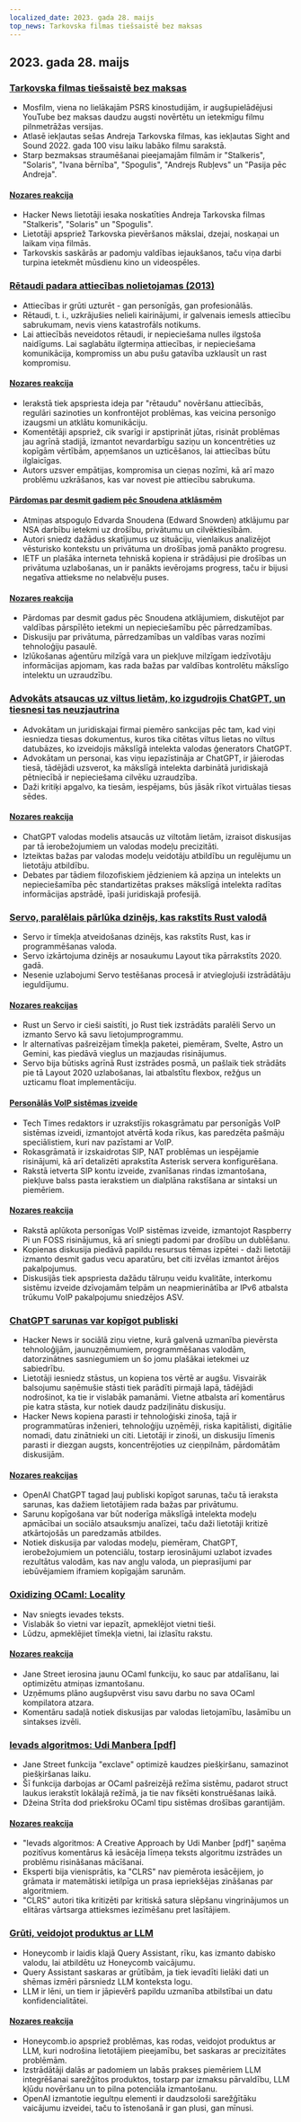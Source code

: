 ```yaml
---
localized_date: 2023. gada 28. maijs
top_news: Tarkovska filmas tiešsaistē bez maksas
---
```




## 2023. gada 28. maijs

### [Tarkovska filmas tiešsaistē bez maksas](https://kottke.org/23/05/watch-tarkovskys-best-films-online-for-free)

- Mosfilm, viena no lielākajām PSRS kinostudijām, ir augšupielādējusi YouTube bez maksas daudzu augsti novērtētu un ietekmīgu filmu pilnmetrāžas versijas.
- Atlasē iekļautas sešas Andreja Tarkovska filmas, kas iekļautas Sight and Sound 2022. gada 100 visu laiku labāko filmu sarakstā.
- Starp bezmaksas straumēšanai pieejamajām filmām ir "Stalkeris", "Solaris", "Ivana bērnība", "Spogulis", "Andrejs Rubļevs" un "Pasija pēc Andreja".

#### [Nozares reakcija](http://news.ycombinator.com/item?id=36096652)

- Hacker News lietotāji iesaka noskatīties Andreja Tarkovska filmas "Stalkeris", "Solaris" un "Spogulis".
- Lietotāji apspriež Tarkovska pievēršanos mākslai, dzejai, noskaņai un laikam viņa filmās.
- Tarkovskis saskārās ar padomju valdības iejaukšanos, taču viņa darbi turpina ietekmēt mūsdienu kino un videospēles.

### [Rētaudi padara attiecības nolietojamas (2013)](https://gist.github.com/gtallen1187/27a585fcf36d6e657db2)

- Attiecības ir grūti uzturēt - gan personīgās, gan profesionālās.
- Rētaudi, t. i., uzkrājušies nelieli kairinājumi, ir galvenais iemesls attiecību sabrukumam, nevis viens katastrofāls notikums.
- Lai attiecībās neveidotos rētaudi, ir nepieciešama nulles ilgstoša naidīgums. Lai saglabātu ilgtermiņa attiecības, ir nepieciešama komunikācija, kompromiss un abu pušu gatavība uzklausīt un rast kompromisu.

#### [Nozares reakcija](http://news.ycombinator.com/item?id=36093954)

- Ierakstā tiek apspriesta ideja par "rētaudu" novēršanu attiecībās, regulāri sazinoties un konfrontējot problēmas, kas veicina personīgo izaugsmi un atklātu komunikāciju.
- Komentētāji apspriež, cik svarīgi ir apstiprināt jūtas, risināt problēmas jau agrīnā stadijā, izmantot nevardarbīgu saziņu un koncentrēties uz kopīgām vērtībām, apņemšanos un uzticēšanos, lai attiecības būtu ilglaicīgas.
- Autors uzsver empātijas, kompromisa un cieņas nozīmi, kā arī mazo problēmu uzkrāšanos, kas var novest pie attiecību sabrukuma.

#### [Pārdomas par desmit gadiem pēc Snoudena atklāsmēm](https://www.ietf.org/archive/id/draft-farrell-tenyearsafter-00.html)

- Atmiņas atspoguļo Edvarda Snoudena (Edward Snowden) atklājumu par NSA darbību ietekmi uz drošību, privātumu un cilvēktiesībām.
- Autori sniedz dažādus skatījumus uz situāciju, vienlaikus analizējot vēsturisko kontekstu un privātuma un drošības jomā panākto progresu.
- IETF un plašāka interneta tehniskā kopiena ir strādājusi pie drošības un privātuma uzlabošanas, un ir panākts ievērojams progress, taču ir bijusi negatīva attieksme no nelabvēļu puses.

#### [Nozares reakcija](http://news.ycombinator.com/item?id=36097082)

- Pārdomas par desmit gadus pēc Snoudena atklājumiem, diskutējot par valdības pārspīlēto ietekmi un nepieciešamību pēc pārredzamības.
- Diskusiju par privātuma, pārredzamības un valdības varas nozīmi tehnoloģiju pasaulē.
- Izlūkošanas aģentūru milzīgā vara un piekļuve milzīgam iedzīvotāju informācijas apjomam, kas rada bažas par valdības kontrolētu mākslīgo intelektu un uzraudzību.

### [Advokāts atsaucas uz viltus lietām, ko izgudrojis ChatGPT, un tiesnesi tas neuzjautrina](https://simonwillison.net/2023/May/27/lawyer-chatgpt/)

- Advokātam un juridiskajai firmai piemēro sankcijas pēc tam, kad viņi iesniedza tiesas dokumentus, kuros tika citētas viltus lietas no viltus datubāzes, ko izveidojis mākslīgā intelekta valodas ģenerators ChatGPT.
- Advokātam un personai, kas viņu iepazīstināja ar ChatGPT, ir jāierodas tiesā, tādējādi uzsverot, ka mākslīgā intelekta darbinātā juridiskajā pētniecībā ir nepieciešama cilvēku uzraudzība.
- Daži kritiķi apgalvo, ka tiesām, iespējams, būs jāsāk rīkot virtuālas tiesas sēdes.

#### [Nozares reakcija](http://news.ycombinator.com/item?id=36097900)

- ChatGPT valodas modelis atsaucās uz viltotām lietām, izraisot diskusijas par tā ierobežojumiem un valodas modeļu precizitāti.
- Izteiktas bažas par valodas modeļu veidotāju atbildību un regulējumu un lietotāju atbildību.
- Debates par tādiem filozofiskiem jēdzieniem kā apziņa un intelekts un nepieciešamība pēc standartizētas prakses mākslīgā intelekta radītas informācijas apstrādē, īpaši juridiskajā profesijā.

### [Servo, paralēlais pārlūka dzinējs, kas rakstīts Rust valodā](https://servo.org/)

- Servo ir tīmekļa atveidošanas dzinējs, kas rakstīts Rust, kas ir programmēšanas valoda.
- Servo izkārtojuma dzinējs ar nosaukumu Layout tika pārrakstīts 2020. gadā.
- Nesenie uzlabojumi Servo testēšanas procesā ir atvieglojuši izstrādātāju ieguldījumu.

#### [Nozares reakcijas](http://news.ycombinator.com/item?id=36092852)

- Rust un Servo ir cieši saistīti, jo Rust tiek izstrādāts paralēli Servo un izmanto Servo kā savu lietojumprogrammu.
- Ir alternatīvas pašreizējam tīmekļa paketei, piemēram, Svelte, Astro un Gemini, kas piedāvā vieglus un mazjaudas risinājumus.
- Servo bija būtisks agrīnā Rust izstrādes posmā, un pašlaik tiek strādāts pie tā Layout 2020 uzlabošanas, lai atbalstītu flexbox, režģus un uzticamu float implementāciju.

#### [Personālās VoIP sistēmas izveide](https://www.sacredheartsc.com/blog/building-a-personal-voip-system/)

- Tech Times redaktors ir uzrakstījis rokasgrāmatu par personīgās VoIP sistēmas izveidi, izmantojot atvērtā koda rīkus, kas paredzēta pašmāju speciālistiem, kuri nav pazīstami ar VoIP.
- Rokasgrāmatā ir izskaidrotas SIP, NAT problēmas un iespējamie risinājumi, kā arī detalizēti aprakstīta Asterisk servera konfigurēšana.
- Rakstā ietverta SIP kontu izveide, zvanīšanas rindas izmantošana, piekļuve balss pasta ierakstiem un dialplāna rakstīšana ar sintaksi un piemēriem.

#### [Nozares reakcija](http://news.ycombinator.com/item?id=36092718)

- Rakstā aplūkota personīgas VoIP sistēmas izveide, izmantojot Raspberry Pi un FOSS risinājumus, kā arī sniegti padomi par drošību un dublēšanu.
- Kopienas diskusija piedāvā papildu resursus tēmas izpētei - daži lietotāji izmanto desmit gadus vecu aparatūru, bet citi izvēlas izmantot ārējos pakalpojumus.
- Diskusijās tiek apspriesta dažādu tālruņu veidu kvalitāte, interkomu sistēmu izveide dzīvojamām telpām un neapmierinātība ar IPv6 atbalsta trūkumu VoIP pakalpojumu sniedzējos ASV.

### [ChatGPT sarunas var kopīgot publiski](https://chat.openai.com/share/66169853-d00a-4b05-abce-8f82c6d8c868)

- Hacker News ir sociālā ziņu vietne, kurā galvenā uzmanība pievērsta tehnoloģijām, jaunuzņēmumiem, programmēšanas valodām, datorzinātnes sasniegumiem un šo jomu plašākai ietekmei uz sabiedrību.
- Lietotāji iesniedz stāstus, un kopiena tos vērtē ar augšu. Visvairāk balsojumu saņēmušie stāsti tiek parādīti pirmajā lapā, tādējādi nodrošinot, ka tie ir vislabāk pamanāmi. Vietne atbalsta arī komentārus pie katra stāsta, kur notiek daudz padziļinātu diskusiju.
- Hacker News kopiena parasti ir tehnoloģiski zinoša, tajā ir programmatūras inženieri, tehnoloģiju uzņēmēji, riska kapitālisti, digitālie nomadi, datu zinātnieki un citi. Lietotāji ir zinoši, un diskusiju līmenis parasti ir diezgan augsts, koncentrējoties uz cieņpilnām, pārdomātām diskusijām.

#### [Nozares reakcijas](http://news.ycombinator.com/item?id=36091388)

- OpenAI ChatGPT tagad ļauj publiski kopīgot sarunas, taču tā ieraksta sarunas, kas dažiem lietotājiem rada bažas par privātumu.
- Sarunu kopīgošana var būt noderīga mākslīgā intelekta modeļu apmācībai un sociālo atsauksmju analīzei, taču daži lietotāji kritizē atkārtojošās un paredzamās atbildes.
- Notiek diskusija par valodas modeļu, piemēram, ChatGPT, ierobežojumiem un potenciālu, tostarp ierosinājumi uzlabot izvades rezultātus valodām, kas nav angļu valoda, un pieprasījumi par iebūvējamiem iframiem kopīgajām sarunām.

### [Oxidizing OCaml: Locality](https://blog.janestreet.com/oxidizing-ocaml-locality/)

- Nav sniegts ievades teksts.
- Vislabāk šo vietni var iepazīt, apmeklējot vietni tieši.
- Lūdzu, apmeklējiet tīmekļa vietni, lai izlasītu rakstu.

#### [Nozares reakcija](http://news.ycombinator.com/item?id=36094799)

- Jane Street ierosina jaunu OCaml funkciju, ko sauc par atdalīšanu, lai optimizētu atmiņas izmantošanu.
- Uzņēmums plāno augšupvērst visu savu darbu no sava OCaml kompilatora atzara.
- Komentāru sadaļā notiek diskusijas par valodas lietojamību, lasāmību un sintakses izvēli.

### [Ievads algoritmos: Udi Manbera [pdf]](https://doc.lagout.org/science/0_Computer%20Science/2_Algorithms/Introduction%20to%20Algorithms_%20A%20Creative%20Approach%20%5BManber%201989-01-11%5D.pdf)

- Jane Street funkcija "exclave" optimizē kaudzes piešķiršanu, samazinot piešķiršanas laiku.
- Šī funkcija darbojas ar OCaml pašreizējā režīma sistēmu, padarot struct laukus ierakstīt lokālajā režīmā, ja tie nav fiksēti konstruēšanas laikā.
- Džeina Strīta dod priekšroku OCaml tipu sistēmas drošības garantijām.

#### [Nozares reakcija](http://news.ycombinator.com/item?id=36096305)

- "Ievads algoritmos: A Creative Approach by Udi Manber [pdf]" saņēma pozitīvus komentārus kā iesācēja līmeņa teksts algoritmu izstrādes un problēmu risināšanas mācīšanai.
- Eksperti bija vienisprātis, ka "CLRS" nav piemērota iesācējiem, jo grāmata ir matemātiski ietilpīga un prasa iepriekšējas zināšanas par algoritmiem.
- "CLRS" autori tika kritizēti par kritiskā satura slēpšanu vingrinājumos un elitāras vārtsarga attieksmes iezīmēšanu pret lasītājiem.

### [Grūti, veidojot produktus ar LLM](https://www.honeycomb.io/blog/hard-stuff-nobody-talks-about-llm)

- Honeycomb ir laidis klajā Query Assistant, rīku, kas izmanto dabisko valodu, lai atbildētu uz Honeycomb vaicājumu.
- Query Assistant saskaras ar grūtībām, ja tiek ievadīti lielāki dati un shēmas izmēri pārsniedz LLM konteksta logu.
- LLM ir lēni, un tiem ir jāpievērš papildu uzmanība atbilstībai un datu konfidencialitātei.

#### [Nozares reakcija](http://news.ycombinator.com/item?id=36096811)

- Honeycomb.io apspriež problēmas, kas rodas, veidojot produktus ar LLM, kuri nodrošina lietotājiem pieejamību, bet saskaras ar precizitātes problēmām.
- Izstrādātāji dalās ar padomiem un labās prakses piemēriem LLM integrēšanai sarežģītos produktos, tostarp par izmaksu pārvaldību, LLM kļūdu novēršanu un to pilna potenciāla izmantošanu.
- OpenAI izmantotie iegultņu elementi ir daudzsološi sarežģītāku vaicājumu izveidei, taču to īstenošanā ir gan plusi, gan mīnusi.

</Steps>
